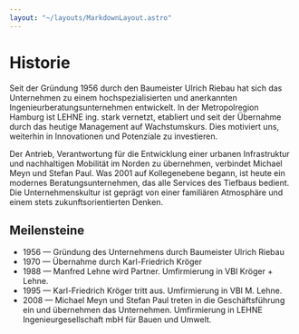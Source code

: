 ```yaml
---
layout: "~/layouts/MarkdownLayout.astro"
---
```



# Historie

Seit der Gründung 1956 durch den Baumeister Ulrich Riebau hat sich das
Unternehmen zu einem hochspezialisierten und anerkannten
Ingenieurberatungsunternehmen entwickelt. In der Metropolregion Hamburg ist
LEHNE ing. stark vernetzt, etabliert und seit der Übernahme durch das heutige
Management auf Wachstumskurs. Dies motiviert uns, weiterhin in Innovationen
und Potenziale zu investieren.

Der Antrieb, Verantwortung für die Entwicklung einer urbanen Infrastruktur und
nachhaltigen Mobilität im Norden zu übernehmen, verbindet Michael Meyn und
Stefan Paul. Was 2001 auf Kollegenebene begann, ist heute ein modernes
Beratungsunternehmen, das alle Services des Tiefbaus bedient. Die
Unternehmenskultur ist geprägt von einer familiären Atmosphäre und einem stets
zukunftsorientierten Denken.

<Slider images={images} />

## Meilensteine

- 1956 — Gründung des Unternehmens durch Baumeister Ulrich Riebau
- 1970 — Übernahme durch Karl-Friedrich Kröger
- 1988 — Manfred Lehne wird Partner. Umfirmierung in VBI Kröger + Lehne.
- 1995 — Karl-Friedrich Kröger tritt aus. Umfirmierung in VBI M. Lehne.
- 2008 — Michael Meyn und Stefan Paul treten in die Geschäftsführung ein und
  übernehmen das Unternehmen. Umfirmierung in LEHNE Ingenieurgesellschaft
  mbH für Bauen und Umwelt.
